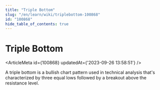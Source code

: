 ```yaml
---
title: "Triple Bottom"
slug: "/en/learn/wiki/triplebottom-100868"
id: "100868"
hide_table_of_contents: true
---
```



# Triple Bottom

<ArticleMeta id={100868} updatedAt={'2023-09-26 13:58:51'} />
<div className='border-solid border-b border-t-0 my-4 border-[var(--ifm-color-gray-300)]' />

A triple bottom is a bullish chart pattern used in technical analysis that's characterized by three equal lows followed by a breakout above the resistance level.
